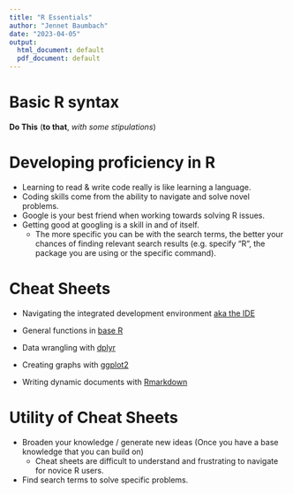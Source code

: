 ```yaml
---
title: "R Essentials"
author: "Jennet Baumbach"
date: "2023-04-05"
output:
  html_document: default
  pdf_document: default
---
```


# Basic R syntax 

**Do This** (**to that**, *with some stipulations*)

# Developing proficiency in R

- Learning to read & write code really is like learning a language. 
- Coding skills come from the ability to navigate and solve novel problems.
- Google is your best friend when working towards solving R issues.
- Getting good at googling is a skill in and of itself.
    + The more specific you can be with the search terms, the better your chances of finding relevant search results (e.g. specify "R", the package you are using or the specific command).

# Cheat Sheets 

- Navigating the integrated development environment [aka the IDE](https://ucdavis-bioinformatics-training.github.io/Oct2017-ILRI-Workshop/Cheat_Sheets/rstudio-IDE-cheatsheet.pdf)

- General functions in [base R](https://iqss.github.io/dss-workshops/R/Rintro/base-r-cheat-sheet.pdf)

- Data wrangling with [dplyr](https://nyu-cdsc.github.io/learningr/assets/data-transformation.pdf)

- Creating graphs with [ggplot2](https://www.maths.usyd.edu.au/u/UG/SM/STAT3022/r/current/Misc/data-visualization-2.1.pdf)

- Writing dynamic documents with [Rmarkdown](https://www.rstudio.com/wp-content/uploads/2015/02/rmarkdown-cheatsheet.pdf)


# Utility of Cheat Sheets
- Broaden your knowledge / generate new ideas (Once you have a base knowledge that you can build on)
    + Cheat sheets are difficult to understand and frustrating to navigate for novice R users.
- Find search terms to solve specific problems. 










